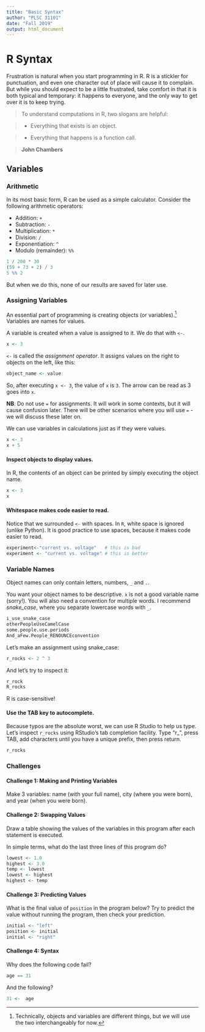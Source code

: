 ```yaml
---
title: "Basic Syntax"
author: "PLSC 31101"
date: "Fall 2019"
output: html_document
---
```


# R Syntax

Frustration is natural when you start programming in R. R is a stickler for punctuation, and even one character out of place will cause it to complain. But while you should expect to be a little frustrated, take comfort in that it is both typical and temporary: it happens to everyone, and the only way to get over it is to keep trying.

> To understand computations in R, two slogans are helpful:

>  - Everything that exists is an object.

>  - Everything that happens is a function call.
  
> __John Chambers__

## Variables

### Arithmetic

In its most basic form, R can be used as a simple calculator. Consider the following arithmetic operators:

- Addition: `+`
- Subtraction: `-`
- Multiplication: `*`
- Division: `/`
- Exponentiation: `^`
- Modulo (remainder): `%%`

```r
1 / 200 * 30
(59 + 73 + 2) / 3
5 %% 2
```

But when we do this, none of our results are saved for later use.

### Assigning Variables

An essential part of programming is creating objects (or variables).^[Technically, objects and variables are different things, but we will use the two interchangeably for now.] Variables are names for values. 

A variable is created when a value is assigned to it. We do that with `<-`.

```r
x <- 3
```

`<-` is called the *assignment operator*. It assigns values on the right to objects on the left, like this:

```r
object_name <- value
```

So, after executing `x <- 3`, the value of `x` is `3`. The arrow can be read as 3 goes into `x`. 

**NB**: Do not use `=` for assignments. It will work in some contexts, but it will cause confusion later. There will be other scenarios where you will use `=` - we will discuss these later on.

We can use variables in calculations just as if they were values.

```r
x <- 3
x + 5
``` 

#### Inspect objects to display values. {-}

In R, the contents of an object can be printed by simply executing the object name.

```r
x <- 3
x
```

#### Whitespace makes code easier to read. {-}

Notice that we surrounded `<-` with spaces. In `R`, white space is ignored (unlike Python). It is good practice to use spaces, because it makes code easier to read.

```r
experiment<-"current vs. voltage"   # this is bad
experiment <- "current vs. voltage" # this is better
```

### Variable Names

Object names can only contain letters, numbers, `_` and `.`. 

You want your object names to be descriptive. `x` is not a good variable name (sorry!). You will also need a convention for multiple words. I recommend *snake_case*, where you separate lowercase words with `_`.

```r
i_use_snake_case
otherPeopleUseCamelCase
some.people.use.periods
And_aFew.People_RENOUNCEconvention
```

Let's make an assignment using snake_case:

```r
r_rocks <- 2 ^ 3
```

And let's try to inspect it:

```r
r_rock
R_rocks
```

R is case-sensitive!

#### Use the TAB key to autocomplete. {-}

Because typos are the absolute worst, we can use R Studio to help us type. Let's inspect `r_rocks` using RStudio’s tab completion facility. Type "r_", press TAB, add characters until you have a unique prefix, then press return.

```r
r_rocks
```

### Challenges

#### Challenge 1: Making and Printing Variables {-}

Make 3 variables: name (with your full name), city (where you were born), and year (when you were born).

#### Challenge 2: Swapping Values {-}

Draw a table showing the values of the variables in this program after each statement is executed.

In simple terms, what do the last three lines of this program do?

```r
lowest <- 1.0
highest <- 3.0
temp <- lowest
lowest <- highest
highest <- temp
```

#### Challenge 3: Predicting Values {-}

What is the final value of `position` in the program below? Try to predict the value without running the program, then check your prediction.

```r
initial <- "left"
position <- initial
initial <- "right"
```

#### Challenge 4: Syntax {-}

Why does the following code fail?

```r
age == 31
```

And the following?

```r
31 <-  age
```
